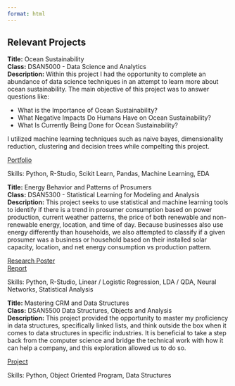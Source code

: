 ```yaml
---
format: html
---
```


## Relevant Projects

**Title:** Ocean Sustainability <br>**Class:** DSAN5000 - Data Science and Analytics<br>
**Description:** Within this project I had the opportunity to complete an abundance of data science techniques in an attempt to learn more about ocean sustainability. The main objective of this project was to answer questions like:

- What is the Importance of Ocean Sustainability?
- What Negative Impacts Do Humans Have on Ocean Sustainability?
- What Is Currently Being Done for Ocean Sustainability?

I utilized machine learning techniques such as naive bayes, dimensionality reduction, clustering and decision trees while compelting this project.

[Portfolio](https://kendallgilbert.georgetown.domains/_site/intro.html)

Skills: Python, R-Studio, Scikit Learn, Pandas, Machine Learning, EDA


**Title:** Energy Behavior and Patterns of Prosumers <br>
**Class:** DSAN5300 - Statistical Learning for Modeling and Analysis <br>
**Description:** This project seeks to use statistical and machine
learning tools to identify if there is a trend in prosumer
consumption based on power production, current
weather patterns, the price of both renewable and
non-renewable energy, location, and time of day.
Because businesses also use energy differently than
households, we also attempted to classify if a given
prosumer was a business or household based on
their installed solar capacity, location, and net
energy consumption vs production pattern.

[Research Poster](https://drive.google.com/file/d/1xVqMq4uTK7o1kit8cMiTUU4NUMa0_XVl/view?usp=sharing) <br>
[Report](https://drive.google.com/file/d/1xVqMq4uTK7o1kit8cMiTUU4NUMa0_XVl/view?usp=sharing)

Skills: Python, R-Studio, Linear / Logistic Regression, LDA / QDA, Neural Networks, Statistical Analysis

**Title:** Mastering CRM and Data Structures <br>
**Class:** DSAN5500 Data Structures, Objects and Analysis<br>
**Description:** This project provided the opportunity to master my proficiency in data structures, specifically linked lists, and think outside the box when it comes to data structures in specific industries. It is beneficial to take a step back from the computer science and bridge the technical work with how it can help a company, and this exploration allowed us to do so.

[Project](https://kendallgilbert.georgetown.domains/_site/5500-project)

Skills: Python, Object Oriented Program, Data Structures
